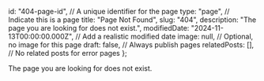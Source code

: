   id: "404-page-id", // A unique identifier for the page
  type: "page", // Indicate this is a page
  title: "Page Not Found",
  slug: "404",
  description: "The page you are looking for does not exist.",
  modifiedDate: "2024-11-13T00:00:00.000Z", // Add a realistic modified date
  image: null, // Optional, no image for this page
  draft: false, // Always publish pages
  relatedPosts: [], // No related posts for error pages
};

The page you are looking for does not exist.
